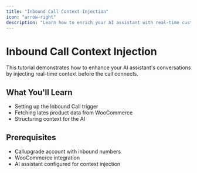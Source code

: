```yaml
---
title: "Inbound Call Context Injection"
icon: "arrow-right"
description: "Learn how to enrich your AI assistant with real-time customer data"
---
```


# Inbound Call Context Injection

This tutorial demonstrates how to enhance your AI assistant's conversations by injecting real-time context before the call connects.



## What You'll Learn

- Setting up the Inbound Call trigger
- Fetching lates product data from WooCommerce
- Structuring context for the AI

## Prerequisites

- Callupgrade account with inbound numbers
- WooCommerce integration
- AI assistant configured for context injection
